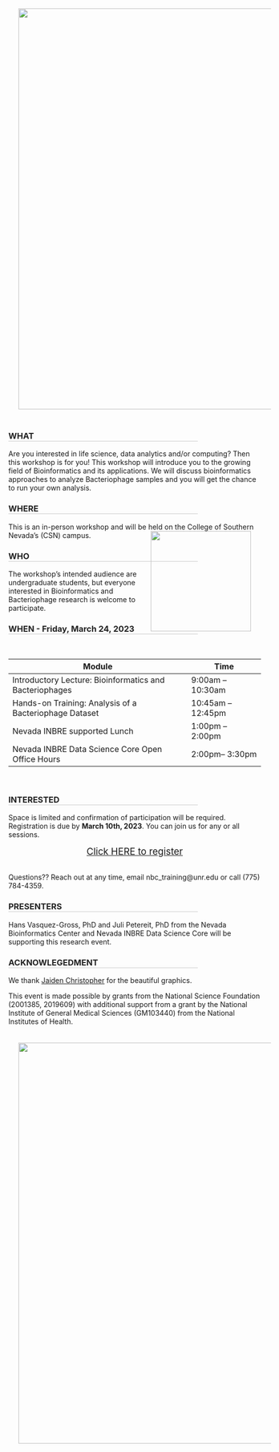 

<style><!--Page specific style-->
  h1 {color: #000}
  h2 {color: #111}
  h3 {color: #222; border-bottom: 1px solid #ccc; width: 75%;}
  h4 {color: #666}
  .top {color: #ccc; display: inline-block; padding: 25px 0px 5px 0px;}
</style>

<img src="media/img/CSN_banner.png" style="width: 800px; float: top; margin: 20px 20px 20px 20px;">


### WHAT
Are you interested in life science, data analytics and/or computing? Then this workshop is for you! This workshop will introduce you to the growing field of Bioinformatics and its applications. We will discuss bioinformatics approaches to analyze Bacteriophage samples and you will get the chance to run your own analysis.


### WHERE
This is an in-person workshop and will be held on the College of Southern Nevada’s (CSN) campus. <img src="media/img/Bacteria_Graphic_Blue.png" style="width: 200px; float: right; margin: 0px 20px 0px 0px;">


### WHO
The workshop’s intended audience are undergraduate students, but everyone interested in Bioinformatics and Bacteriophage research is welcome to participate. 


### WHEN - **Friday, March 24, 2023**

<br>
<table class="tg">
<thead>
  <tr>
    <th>Module</th>
    <th>Time</th>
  </tr>
</thead>
<tbody>
  <tr>
    <td>Introductory Lecture: Bioinformatics and Bacteriophages</td>
    <td>9:00am – 10:30am</td>
  </tr>
  <tr>
    <td>Hands-on Training:  Analysis of a Bacteriophage Dataset</td>
    <td>10:45am – 12:45pm</td>
  </tr>
    <tr>
    <td>Nevada INBRE supported Lunch</td>
    <td>1:00pm – 2:00pm</td>
  </tr>
    <tr>
    <td>Nevada INBRE Data Science Core Open Office Hours</td>
    <td>2:00pm– 3:30pm</td>
  </tr>
</tbody>
</table>
<br>

### INTERESTED 
Space is limited and confirmation of participation will be required. Registration is due by **March 10th, 2023**. You can join us for any or all sessions. 

<div style="text-align: center"><span style="font-size: 14pt;"><a href="https://nvideaoffice.formstack.com/forms/csn_phagegenomics">Click HERE to register</a> </span></div>

<br>
Questions?? Reach out at any time, email nbc_training@unr.edu or call (775) 784-4359.

### PRESENTERS
Hans Vasquez-Gross, PhD and Juli Petereit, PhD from the Nevada Bioinformatics Center and Nevada INBRE Data Science Core will be supporting this research event. 

### ACKNOWLEGEDMENT
We thank <a href="https://www.linkedin.com/in/jaiden-christopher-0568aa1ba/">Jaiden Christopher</a> for the beautiful graphics.  

This event is made possible by grants from the National Science Foundation (2001385, 2019609) with additional support from a grant by the National Institute of General Medical Sciences (GM103440) from the National Institutes of Health. 

<img src="media/img/CSN_workshop_banner.png" style="width: 800px; float: center; margin: 20px 20px 20px 20px;"> 

<!-- <img src="media/img/questions.png" style="width: 800px; float: top; margin: 20px 20px 20px 20px;"> -->

<!-- To tackle these types of problems, we can use supervised learning - the branch of Artificial Intelligence that uses labeled data to train algorithms for a particular task! -->

<!-- <a href="https://med.unr.edu/inbre">Nevada INBRE</a> and the <a href="https://www.unr.edu/bioinformatics">Nevada Bioinformatics Center</a> are pleased to announce the upcoming Python for Supervised Machine Learning Bootcamp. Through hands-on learning activities, we will cover  -->

<!--  - Module 1: Basics of Python for Data Science  -->
<!--  - Module 2: Fundamentals of Machine Learning for Classification and Regression  -->

<!-- You will come out of the bootcamp understanding how to wrangle data, build and train both simple and sophisticated models, and evaluate your models in the context of different use cases.  -->

<!-- ## Bootcamp Overview -->

<!-- ### Module I: Python Crash Course -->
<!-- <img src="media/img/Python-Symbol_logo.png" style="width: 80px; float: left; margin: 0px 20px 0px 0px;"> Python is a high-level, general-purpose, and open source programming language. It is emerging as one of the most popular programming languages, both for scientific computing and general use. In the python crash course, we will cover an overview of python and programming fundamentals, and then describe how to use python for data processing, analysis, and visualization. At the end of this module, you will be able to: -->

<!-- - Write and debug basic python code -->
<!-- - Use functions, loops, conditional statements, and more advanced data structures to build higher level programs -->
<!-- - Analyze a dataset using python libraries built for data science -->
<!-- - Process your data for downstream applications, such as machine learning -->

<!-- ### Module II: Fundamentals of Supervised Machine Learning -->
<!-- <img src="media/img/ML_comic4.png" style="width: 300px; float: right; margin: 10px 10px 10px 10px;">Supervised machine learning - the genre of machine learning that learns from past measurements or signals to make predictions on new data - has applications in nearly every field, from biology to art, astronomy to history. In this second part of the course, we will cover the fundamentals of supervised machine learning, working through the intuition behind supervised machine learning models and doing hands-on model development. At the end of this module you, you will be able to: -->

<!-- - Describe the intuition and concepts behind supervised machine learning, from both a high-level overview, and from a technical perspective -->
<!-- - Build, train, and test classification and regression models using python’s machine learning libraries -->
<!-- - Diagnose, tune, and refine your models in order to improve performance -->
<!-- - Identify the use cases and limitations of various machine learning models and datasets -->

<!-- ## Things to Know -->

<!-- ### Audience and Prerequisites -->

<!-- **Everyone** is welcome to apply. No prior knowledge of coding or machine learning are necessary! This bootcamp is intended for novice scientists wanting to become familiar with Python and ML concepts enabling them to applied these methods to their own research endeavors.  -->

<!-- For researchers looking for more advance help in Machine Learning, please send a request to <nbc_training@unr.edu>. -->


<!-- ### Application and Registration Fee -->

<!-- Spots are limited. Application for participation will be due **January 6th, 2023**, apply asap to reserve your spot. Late application may be considered if open seats remain.  -->

<!-- <table class="tg"> -->
<!-- <thead> -->
<!--   <tr> -->
<!--     <th>Module</th> -->
<!--     <th>Date and Time</th> -->
<!--     <th>Registration Fee</th> -->
<!--   </tr> -->
<!-- </thead> -->
<!-- <tbody> -->
<!--   <tr> -->
<!--     <td>Python Crash Course with Introduction to Data Science</td> -->
<!--     <td>January 12 & 13, 2023, 10am - noon, 1 - 4pm</td> -->
<!--     <td>$100</td> -->
<!--   </tr> -->
<!--   <tr> -->
<!--     <td>Fundamentals of Supervised Machine Learning</td> -->
<!--     <td>January 19 & 20, 2023, 10am - noon, 1 - 4pm </td> -->
<!--     <td>$100</td> -->
<!--   </tr> -->
<!-- </tbody> -->
<!-- </table> -->

<!-- <span style="font-size: 10pt;">**Priority will be given to registrations for both modules, but we also welcome registrations for individual modules.**</span> -->
<!-- <span style="font-size: 10pt;">**noon - 1pm: lunch on your own.**</span> -->

<!-- <span style="font-size: 16pt;">**Limited Registration Waivers are available, everyone is welcome to apply!**</span> -->

<!-- **For Students and Postdocs**, application requires: -->

<!-- - Complete online application form -->
<!-- - Indicate 1 academic reference, and provide their contact information in the application form. The application will automatically send them a link to the brief reference form to fill out. All references need to be submitted directly by the author. Your references will not receive the link to the reference form until your application is fully submitted. Please be sure to allow enough time for your references to complete the form by January 9, 2023. -->

<!-- If you are interested in applying for a **Registration Waiver** addition materials are required:  -->

<!-- - Copy of unofficial transcript (not for postdocs) -->
<!-- - Personal statements not to exceed one page should address the following  -->
<!--   - Academic background and research interests -->
<!--   - Why you are interested in this bootcamp and what you hope to gained from this training -->
<!--   - How will this training affect your academic/research/professional career -->
<!--   - Anything else you want to share -->

<!-- <span style="font-size: 16pt; float: center;"><a href="https://nvideaoffice.formstack.com/forms/pythonmachinelearningbootcamp">Click here to be taken to the application form</a></span> -->

<!-- **Faculty application** requires: -->

<!-- - Complete online application form -->
<!-- - Limited **Registration Waivers** are available, must indicate why one cannot self-support their attendance   -->

<!-- <span style="font-size: 16pt; float: center;"><a href="https://nvideaoffice.formstack.com/forms/pythonmachinelearningbootcamp_fac">Click here to be taken to the faculty application form</a></span> -->


<!-- Application is open until **January 6, 2023**. Completed applications will be reviewed weekly until the closing date and applicants will be notified.  -->



<!-- ### Additional Information -->

<!-- <img src="media/img/machine_learning_comic.png" style="width: 300px; float: right; margin: 10px 10px 10px 10px;">Coordinator: Juli Petereit, <jpetereit@unr.edu>  -->

<!-- Instructor:  Brianna Sierra Chrisman -->

<!-- Important:  -->

<!-- - Student applications will receive priority -->
<!-- - Attendance is required in-person -->
<!-- - No-show policy: the associated lab/PI will be charged the registration fee even when a waiver was granted. In other words, if you don't intend to actually be there, don't register and take a spot from another student  -->
<!-- - Certificate of Completion will be provided when attending both modules -->


<!-- ## Acknowledgements -->

<!-- This bootcamp is partially supported by a grant from the National Institute of General Medical Sciences (GM103440) from the National Institutes of Health. -->

<!-- Comics thanks to https://xkcd.com/.  -->


